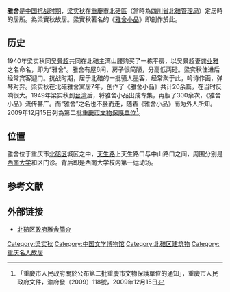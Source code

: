{{msg:重慶市文物保護單位
|名稱 = 梁實秋舊居（雅舍）
|編號 = 164
|圖片 = 
|級別 = 6
|分類 = 
|時代 = 1939年-1946年
|地點 = [[重慶市|重慶市]][[北碚區|北碚區]]梨園村47-51號
|坐標 = {{coord|29.82598|N|106.42845|E|format=dms|display=it}}
|登錄 = 2009年12月15日
}}
'''雅舍'''是[[中国抗日战争|中国抗战时期]]，[[梁实秋|梁实秋]]在[[重慶市|重慶市]][[北碚區|北碚區]]（當時為[[四川省_(中華民國)|四川省]][[北碚管理局|北碚管理局]]）定居時的居所。為梁實秋故居。梁實秋著名的《[[雅舍小品|雅舍小品]]》即創作於此。

==历史==
1940年梁实秋同[[吴景超|吴景超]]共同在北碚主湾山腰购买了一栋平房，以吴景超妻[[龚业雅|龚业雅]]之名命名，即为“雅舍”。雅舍有屋6间，房子很简陋，分高低两磴。梁实秋住进后经常宾客迎门。抗战时期，居于北碚的一批骚人墨客，经常聚于此，吟诗作画，弹琴对弈。梁实秋在北碚雅舍寓居7年，创作了《雅舍小品》共计20余篇，在当时反响很大。1949年梁实秋到[[台湾|台湾]]后，将雅舍小品出成专集，再版了300余次，《雅舍小品》流传甚广。而“雅舍”之名也不胫而走，随着《雅舍小品》而为外人所知。2009年12月15日列為第二批[[重慶市文物保護單位|重慶市文物保護單位]]<ref>「重慶市人民政府關於公布第二批重慶市文物保護單位的通知」，重慶市人民政府文件，渝府發（2009）118號，2009年12月15日</ref>。

==位置==
雅舍位于重庆市[[北碚区|北碚区]]城区之中，[[天生路|天生路]]上天生路口与中山路口之间，周围分别是[[西南大学|西南大学]]和区门诊。背后即是西南大学校内第一运动场。

== 参考文献 ==
{{Reflist}}

== 外部链接 ==
*[https://web.archive.org/web/20100611175325/http://www.beibei.gov.cn/stly/ShowArticle.asp?ArticleID=84 北碚区政府雅舍简介]

[[Category:梁实秋|Category:梁实秋]]
[[Category:中国文学博物馆|Category:中国文学博物馆]]
[[Category:北碚区建筑物|Category:北碚区建筑物]]
[[Category:重庆名人故居|Category:重庆名人故居]]

{{文物保護單位小作品}}